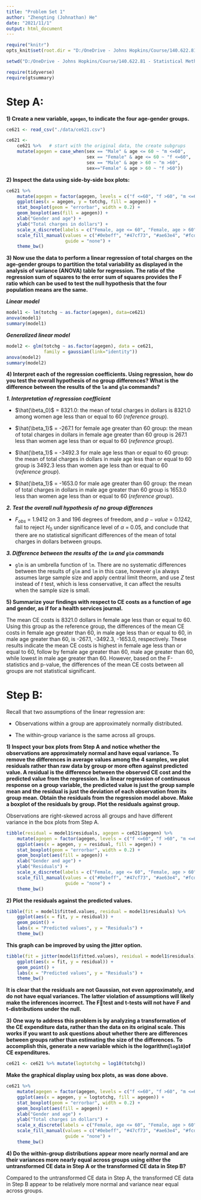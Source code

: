 ```yaml
---
title: "Problem Set 1"
author: "Zhengting (Johnathan) He"
date: "2021/11/1"
output: html_document
---
```


```r
require("knitr")
opts_knit$set(root.dir = "D:/OneDrive - Johns Hopkins/Course/140.622.81 - Statistical Methods in Public Health II/Problem Set/jhsphbiostat622-assignment/Problem Set 1")
```


```r
setwd("D:/OneDrive - Johns Hopkins/Course/140.622.81 - Statistical Methods in Public Health II/Problem Set/jhsphbiostat622-assignment/Problem Set 1")

require(tidyverse)
require(gtsummary)
```


# Step A: 


**1) Create a new variable, `agegen`, to indicate the four age-gender groups.**


```r
ce621 <- read_csv("./data/ce621.csv")
```


```r
ce621 <-
    ce621 %>%   # start with the original data, the create subgrups
    mutate(agegen = case_when(sex == "Male" & age <= 60 ~ "m <=60", 
                              sex == "Female" & age <= 60 ~ "f <=60",
                              sex == "Male" & age > 60 ~ "m >60",
                              sex=="Female" & age > 60 ~ "f >60"))
```


**2) Inspect the data using side-by-side box plots:**


```r
ce621 %>%
    mutate(agegen = factor(agegen, levels = c("f <=60", "f >60", "m <=60", "m >60"))) %>%
    ggplot(aes(x = agegen, y = totchg, fill = agegen)) +
    stat_boxplot(geom = "errorbar", width = 0.2) +
    geom_boxplot(aes(fill = agegen)) +
    xlab("Gender and age") +
    ylab("Total charges in dollars") +
    scale_x_discrete(labels = c("Female, age <= 60", "Female, age > 60", "Male, age <=60", "Male, age > 60")) +
    scale_fill_manual(values = c("#0ebeff", "#47cf73", "#ae63e4", "#fcd000"),
                      guide = "none") +
    theme_bw()
```


**3) Now use the data to perform a linear regression of total charges on the age-gender groups to 
partition the total variability as displayed in the analysis of variance (ANOVA) table for 
regression. The ratio of the regression sum of squares to the error sum of squares provides the F
ratio which can be used to test the null hypothesis that the four population means are the same.**


***Linear model***


```r
model1 <- lm(totchg ~ as.factor(agegen), data=ce621)
anova(model1)
summary(model1)
```


***Generalized linear model***

```r
model2 <- glm(totchg ~ as.factor(agegen), data = ce621, 
              family = gaussian(link="identity"))
anova(model2)
summary(model2)
```


**4) Interpret each of the regression coefficients. Using regression, how do you test the overall 
hypothesis of no group differences? What is the difference between the results of the `lm` and 
`glm` commands?**


***1. Interpretation of regression coefficient***

+ $\hat{\beta_0}$ = 8321.0: the mean of total charges in dollars is 8321.0 among women age less than or equal to 60 (*reference group*).

+ $\hat{\beta_1}$ = -267.1 for female age greater than 60 group: the mean of total charges in dollars in female age greater than 60 group is 267.1 less than women age less than or equal to 60 (*reference group*).

+ $\hat{\beta_1}$ = -3492.3 for male age less than or equal to 60 group: the mean of total charges in dollars in male age less than or equal to 60 group is 3492.3 less than women age less than or equal to 60 (*reference group*).

+ $\hat{\beta_1}$ = -1653.0 for male age greater than 60 group: the mean of total charges in dollars in male age greater than 60 group is 1653.0 less than women age less than or equal to 60 (*reference group*).

***2. Test the overall null hypothesis of no group differences***

+ $F_{obs}$ = 1.9412 on 3 and 196 degrees of freedom, and $p-value$ = 0.1242, fail to reject $H_0$ under significance level of $\alpha$ = 0.05, and conclude that there are no statistical significant differences of the mean of total charges in dollars between groups.

***3. Difference between the results of the `lm` and `glm` commands***

+ `glm` is an umbrella function of `lm`. There are no systematic differences between the results of `glm` and `lm` in this case, however `glm` always assumes large sample size and apply central limit theorm, and use $Z$ test instead of $t$ test, which is less conservative, it can affect the results when the sample size is small.


**5) Summarize your findings with respect to CE costs as a function of age and gender, as if for a 
health services journal.**


The mean CE costs is 8321.0 dollars in female age less than or equal to 60. Using this group as the reference group, the differences of the mean CE costs in female age greater than 60, in male age less than or equal to 60, in male age greater than 60, is -267.1, -3492.3, -1653.0, respectively. These results indicate the mean CE costs is highest in female age less than or equal to 60, follow by female age greater than 60, male age greater than 60, while lowest in male age greater than 60. However, based on the F-statistics and p-value, the differences of the mean CE costs between all groups are not statistical significant.


# Step B:


Recall that two assumptions of the linear regression are:

+ Observations within a group are approximately normally distributed.

+ The within-group variance is the same across all groups.


**1) Inspect your box plots from Step A and notice whether the observations are approximately 
normal and have equal variance. To remove the differences in average values among the 4 
samples, we plot residuals rather than raw data by group or more often against predicted value. A 
residual is the difference between the observed CE cost and the predicted value from the 
regression. In a linear regression of continuous response on a group variable, the predicted value 
is just the group sample mean and the residual is just the deviation of each observation from its 
group mean. Obtain the residuals from the regression model above. Make a boxplot of the 
residuals by group. Plot the residuals against group.**


Observations are right-skewed across all groups and have different variance in the box plots from Step A.


```r
tibble(residual = model1$residuals, agegen = ce621$agegen) %>%
    mutate(agegen = factor(agegen, levels = c("f <=60", "f >60", "m <=60", "m >60"))) %>%
    ggplot(aes(x = agegen, y = residual, fill = agegen)) +
    stat_boxplot(geom = "errorbar", width = 0.2) +
    geom_boxplot(aes(fill = agegen)) +
    xlab("Gender and age") +
    ylab("Residuals") +
    scale_x_discrete(labels = c("Female, age <= 60", "Female, age > 60", "Male, age <=60", "Male, age > 60")) +
    scale_fill_manual(values = c("#0ebeff", "#47cf73", "#ae63e4", "#fcd000"),
                      guide = "none") +
    theme_bw()
```


**2) Plot the residuals against the predicted values.**


```r
tibble(fit = model1$fitted.values, residual = model1$residuals) %>%
    ggplot(aes(x = fit, y = residual)) +
    geom_point() +
    labs(x = "Predicted values", y = "Residuals") +
    theme_bw()
```


**This graph can be improved by using the jitter option.**


```r
tibble(fit = jitter(model1$fitted.values), residual = model1$residuals) %>%
    ggplot(aes(x = fit, y = residual)) +
    geom_point() +
    labs(x = "Predicted values", y = "Residuals") +
    theme_bw()
```


**It is clear that the residuals are not Gaussian, not even approximately, and do not have equal 
variances. The latter violation of assumptions will likely make the inferences incorrect. The Ftest and t-tests will not have F and t-distributions under the null.**


**3) One way to address this problem is by analyzing a transformation of the CE expenditure data, 
rather than the data on its original scale. This works if you want to ask questions about whether 
there are differences between groups rather than estimating the size of the differences. To 
accomplish this, generate a new variable which is the logarithm(`log10`)of CE expenditures.**


```r
ce621 <- ce621 %>% mutate(logtotchg = log10(totchg))
```


**Make the graphical display using box plots, as was done above.**


```r
ce621 %>%
    mutate(agegen = factor(agegen, levels = c("f <=60", "f >60", "m <=60", "m >60"))) %>%
    ggplot(aes(x = agegen, y = logtotchg, fill = agegen)) +
    stat_boxplot(geom = "errorbar", width = 0.2) +
    geom_boxplot(aes(fill = agegen)) +
    xlab("Gender and age") +
    ylab("Total charges in dollars") +
    scale_x_discrete(labels = c("Female, age <= 60", "Female, age > 60", "Male, age <=60", "Male, age > 60")) +
    scale_fill_manual(values = c("#0ebeff", "#47cf73", "#ae63e4", "#fcd000"),
                      guide = "none") +
    theme_bw()
```


**4) Do the within-group distributions appear more nearly normal and are their variances more
nearly equal across groups using either the untransformed CE data in Step A or the transformed
CE data in Step B?**


Compared to the untransformed CE data in Step A, the transformed CE data in Step B appear to be relatively more normal and variance near equal across groups.

